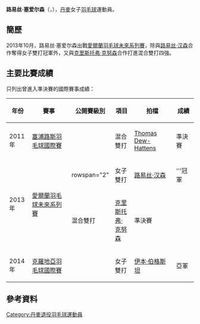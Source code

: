 {{noteTA|G1=Badminton}}
{{Infobox 羽球選手
| playername              = 路易丝·塞爱尔森<br />{{lang|da|Louise Seiersen}}
| image                   = 
| size                    = 
| caption                 = 
| birth_name              = 
| date_of_birth           = {{birth_date_and_age|1991|1|10}}
| place_of_birth          = 
| height                  = 
| weight                  = 
| event                   = 女子單打、女子雙打、混合雙打
| country                 = {{DEN}}
| years_retired           = 2014年
| handedness              = 
| coach                   = 
| highest_ranking         = 第259位（女雙-[[Mia_Lentfer|Lentfer]]）
| date_of_highest_ranking = 2013年11月7日 <ref name="ranking">{{en}}[http://bwfcontent.tournamentsoftware.com/ranking/player.aspx?id=5884&player=148406 BWF World Ranking - Ranking of Louise SEIERSEN (91096)]</ref>
| current_ranking         = 現已退役
| date_of_current_ranking = 
| played                  = 2勝–5負（女單）<br/>15勝–9負（女雙）<br/>7勝–6負（混雙）
| titles                  = 
| bwf_profile             = 5D5914B0-7AC6-4AC7-B361-889A51A3C9F9
| bwf_id                  = 91096
| updated                 = 2017年2月2日
}}
{{MedalTableTop}}
{{MedalSport | 女子[[羽毛球|羽毛球]]}}
{{MedalCountry | {{DEN}}}}
{{MedalBottom}}
'''路易丝·塞爱尔森'''（{{lang-da|'''Louise Seiersen'''}}，{{bd|1991年|1月10日}}），[[丹麥|丹麥]]女子[[羽毛球|羽毛球]]運動員。

== 簡歷 ==
2013年10月，路易丝·塞爱尔森出戰[[2013年愛爾蘭羽毛球未來系列賽|愛爾蘭羽毛球未來系列賽]]，除與[[路易丝·汉森|路易丝·汉森]]合作奪得女子雙打冠軍外，又與[[克里斯托弗·克努森|克里斯托弗·克努森]]合作打進混合雙打四強。

==主要比賽成績==
只列出曾進入準決賽的國際賽事成績：
{| class=wikitable style="text-align:center; font-size:small;" 
!width="50"|年份
!width="180"|賽事
!width="80"|公開賽級別
!width="60"|項目
!width="140"|拍檔
!width="50"|成績
|-
!rowspan="1"|2011年
|[[2011年塞浦路斯羽毛球國際賽|塞浦路斯羽毛球國際賽]]
|{{BWFIS}}
|混合雙打
|[[Thomas_Dew-Hattens|Thomas Dew-Hattens]]
|bgcolor="#b8860b"|準決賽
|-
!rowspan="2"|2013年
|rowspan="2"|[[2013年愛爾蘭羽毛球未來系列賽|愛爾蘭羽毛球未來系列賽]]
|rowspan="2" {{BWFFS}}
|女子雙打
|[[路易丝·汉森|路易丝·汉森]]
|bgcolor="gold"|'''冠軍
|-
|混合雙打
|[[克里斯托弗·克努森|克里斯托弗·克努森]]
|bgcolor="#b8860b"|準決賽
|-
!rowspan="1"|2014年
|[[2014年克羅地亞羽毛球國際賽|克羅地亞羽毛球國際賽]]
|{{BWFIS}}
|女子雙打
|[[伊本·伯格斯坦|伊本·伯格斯坦]]
|bgcolor="silver"|亞軍
|}
{{BWF賽事級別索引/2007}}

== 參考資料 ==
{{Reflist}}

{{DEFAULTSORT:Seiersen, Louise}}
[[Category:丹麥退役羽毛球運動員|Category:丹麥退役羽毛球運動員]]